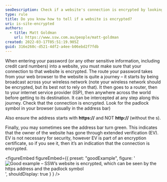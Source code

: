 ```yaml
---
seoDescription: Check if a website's connection is encrypted by looking for the padlock symbol and ensuring the address starts with https, not http
type: rule
title: Do you know how to tell if a website is encrypted?
uri: is-site-encrypted
authors:
  - title: Matt Goldman
    url: https://www.ssw.com.au/people/matt-goldman
created: 2022-03-17T05:51:19.905Z
guid: 316e260c-d521-4df2-a4ee-b06ebd2f7fdb
---
```


When entering your password (or any other sensitive information, including credit card numbers) into a website, you must make sure that your connection to that website is encrypted. The route your password takes from your web browser to the website is quite a journey – it starts by being broadcast across your wireless network (note your wireless network should be encrypted, but its best not to rely on that). It then goes to a router, then to your internet service provider (ISP), then anywhere across the world before getting to its destination. It can be intercepted at any step along this journey.
Check that the connection is encrypted. Look for the padlock symbol in your browser (usually in the address bar)

Also ensure the address starts with **https://** and NOT **http://** (without the s).

Finally, you may sometimes see the address bar turn green. This indicates that the owner of the website has gone through extended verification (EV). EV is not necessary for security, however EV is part of an encryption certificate, so if you see it, then it’s an indication that the connection is encrypted.

<figureEmbed figureEmbed={{
  preset: "goodExample",
  figure: '![Good example – SSW’s website is encrypted, which can be seen by the https address and the padlock symbol](encrypted-website-example.png)',
  shouldDisplay: true
} } />
